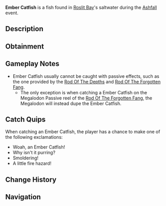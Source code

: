 {{FishInfobox
|image          = Ember Catfish.png
|rarity         = Limited
|event          = Ashfall
|sea            = First Sea
|location       = [[Ashfall]]
|sublocation    = 
|sources        = Fishing Rod
|nopassive      = 1
|radar_location = 
|xp             = 130
|weather        = Clear
|time           = 
|season         = 
|bait           = Bagel
|base_weight    = 20
|base_value     = 275
|weight_range   = 7
|base_chance    = 90
|base_resil     = 85
}}
'''Ember Catfish''' is a {{Rarity|Limited}} fish found in [[Roslit Bay]]'s saltwater during the [[Ashfall]] event.

== Description ==
{{Description|A faintly glowing body with whiskers that spark indefinitely, the Ember Catfish is a peculiar fish.|Bestiary Entry}}

== Obtainment ==
{{Description|Only can be caught during Ashfall.|Bestiary Hint}}
{{Fish Availability|
Roslit Bay/Ashfall
|top_rods      = 
Krampus's Rod\512434.08\220699.45;
Magma Rod\496714.04\211567.99;
Plastic Rod\456736.94\184433.98;
Fast Rod\436652.83\342614.02;
Leviathan's Fang Rod\424828.95\290207.01;
Buddy Bond Rod\339179.93\166453.23;
Astralhook Rod\370643.61\425102.42;
Ethereal Prism Rod\370216.24\354217.98;
No-Life Rod\376991.05\341541.77;
Seraphic Rod\369236.97\339964.44;
Fortune Rod\298131.85\226325.55;
Free Spirit Rod\415163.92\297554.87;
Trident Rod\399237.57\238397.72;
Challenger's Rod\363784.9\338074.79;
Rod Of The Forgotten Fang\356347.76\310435.33;
Blazebringer Rod\348428.49\309327.77;
Rod Of The Exalted One\342344.55\242646.8;
Rod Of The Depths\338184.3\282589.48;
Zeus Rod\331159.02\290160.07;
Verdant Shear Rod\328723.09\290905.98;
Depthseeker Rod\328703.66\265409.33;
Avalanche Rod\326108.9\238434.88;
Volcanic Rod\315445.93\220383.32;
Steady Rod\174242.11\119633.44
|recommended   = Trident Rod
}}

== Gameplay Notes ==
* Ember Catfish usually cannot be caught with passive effects, such as the one provided by the [[Rod Of The Depths]] and [[Rod Of The Forgotten Fang]].
** The only exception is when catching a Ember Catfish on the Megalodon Passive reel of the [[Rod Of The Forgotten Fang]], the Megalodon will instead dupe the Ember Catfish.

== Catch Quips ==
When catching an Ember Catfish, the player has a chance to make one of the following exclamations:
* Woah, an Ember Catfish!
* Why isn't it purring?
* Smoldering!
* A little fire hazard!

== Change History ==
{{Change History|{{subst:Current Version}}}}

== Navigation ==
{{Fish Navbox|Ashfall}}